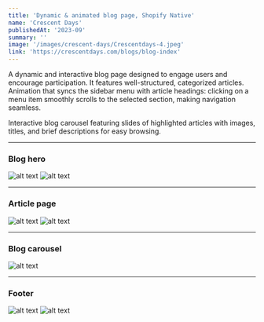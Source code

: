 ```yaml
---
title: 'Dynamic & animated blog page, Shopify Native'
name: 'Crescent Days'
publishedAt: '2023-09'
summary: ''
image: '/images/crescent-days/Crescentdays-4.jpeg'
link: 'https://crescentdays.com/blogs/blog-index'
---
```

A dynamic and interactive blog page designed to engage users and encourage participation. It features well-structured, categorized articles. Animation that syncs the sidebar menu with article headings: clicking on a menu item smoothly scrolls to the selected section, making navigation seamless.

Interactive blog carousel featuring slides of highlighted articles with images, titles, and brief descriptions for easy browsing.

***

### Blog hero

![alt text](/images/crescent-days/Crescentdays-4.jpeg)
![alt text](/images/crescent-days/Crescentdays-2.jpeg)

***

### Article page

![alt text](/images/crescent-days/Crescentdays-3.jpeg)
![alt text](/images/crescent-days/Crescentdays-5.jpeg)

***

### Blog carousel

![alt text](/images/crescent-days/Crescentdays-7.jpeg)

***

### Footer

![alt text](/images/crescent-days/Crescentdays-6.jpeg)
![alt text](/images/crescent-days/Crescentdays-1.jpeg)
